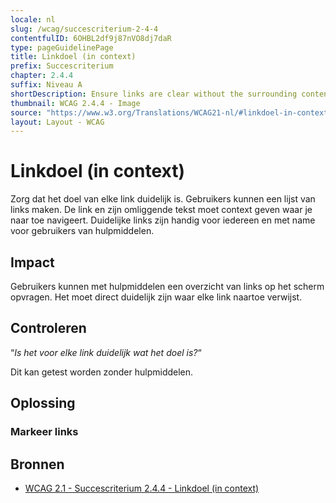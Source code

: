 ```yaml
---
locale: nl
slug: /wcag/succescriterium-2-4-4
contentfulID: 6OHBL2df9j87nVO8dj7daR
type: pageGuidelinePage
title: Linkdoel (in context)
prefix: Succescriterium
chapter: 2.4.4
suffix: Niveau A
shortDescription: Ensure links are clear without the surrounding content.
thumbnail: WCAG 2.4.4 - Image
source: "https://www.w3.org/Translations/WCAG21-nl/#linkdoel-in-context"
layout: Layout - WCAG
---
```


# Linkdoel (in context)

Zorg dat het doel van elke link duidelijk is. Gebruikers kunnen een lijst van links maken. De link en zijn omliggende tekst moet context geven waar je naar toe navigeert. Duidelijke links zijn handig voor iedereen en met name voor gebruikers van hulpmiddelen.

## Impact

Gebruikers kunnen met hulpmiddelen een overzicht van links op het scherm opvragen. Het moet direct duidelijk zijn waar elke link naartoe verwijst.

## Controleren

“*Is het voor elke link duidelijk wat het doel is?*“

Dit kan getest worden zonder hulpmiddelen.

## Oplossing

### Markeer links

<CodeSample id="accessibility-link" locale="nl"/>

## Bronnen

- [WCAG 2.1 - Succescriterium 2.4.4 - Linkdoel (in context)](https://www.w3.org/Translations/WCAG21-nl/#linkdoel-in-context)